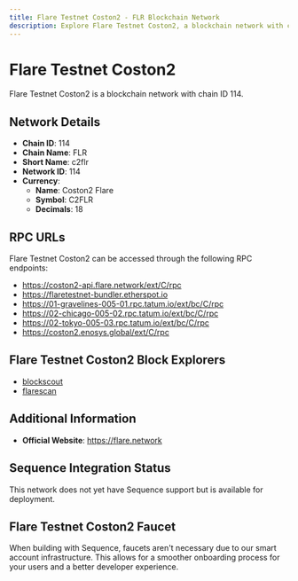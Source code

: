 ```yaml
--- 
title: Flare Testnet Coston2 - FLR Blockchain Network
description: Explore Flare Testnet Coston2, a blockchain network with chain ID 114. Learn about its native currency, Coston2 Flare, and how to interact with the network.
---
```


# Flare Testnet Coston2

Flare Testnet Coston2 is a blockchain network with chain ID 114.

## Network Details

- **Chain ID**: 114
- **Chain Name**: FLR
- **Short Name**: c2flr
- **Network ID**: 114
- **Currency**: 
  - **Name**: Coston2 Flare
  - **Symbol**: C2FLR
  - **Decimals**: 18

## RPC URLs

Flare Testnet Coston2 can be accessed through the following RPC endpoints:

- https://coston2-api.flare.network/ext/C/rpc
- https://flaretestnet-bundler.etherspot.io
- https://01-gravelines-005-01.rpc.tatum.io/ext/bc/C/rpc
- https://02-chicago-005-02.rpc.tatum.io/ext/bc/C/rpc
- https://02-tokyo-005-03.rpc.tatum.io/ext/bc/C/rpc
- https://coston2.enosys.global/ext/C/rpc

## Flare Testnet Coston2 Block Explorers

- [blockscout](https://coston2-explorer.flare.network)
- [flarescan](https://coston2.testnet.flarescan.com)

## Additional Information

- **Official Website**: https://flare.network

## Sequence Integration Status

This network does not yet have Sequence support but is available for deployment.

## Flare Testnet Coston2 Faucet

When building with Sequence, faucets aren't necessary due to our smart account infrastructure. This allows for a smoother onboarding process for your users and a better developer experience.
